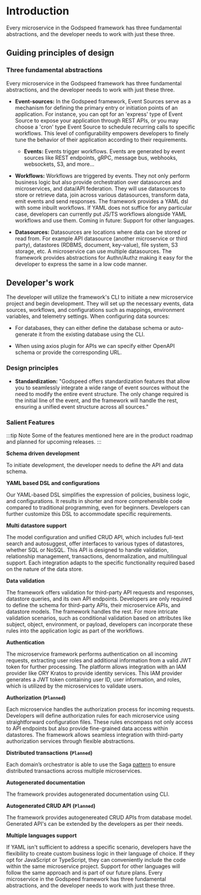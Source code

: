# Introduction

Every microservice in the Godspeed framework has three fundamental abstractions, and the developer needs to work with just these three.

## Guiding principles of design

### Three fundamental abstractions
Every microservice in the Godspeed framework has three fundamental abstractions, and the developer needs to work with just these three.

- **Event-sources:** In the Godspeed framework, Event Sources serve as a mechanism for defining the primary entry or initiation points of an application. For instance, you can opt for an 'express' type of Event Source to expose your application through REST APIs, or you may choose a 'cron' type Event Source to schedule recurring calls to specific workflows. This level of configurability empowers developers to finely tune the behavior of their application according to their requirements.

  - **Events:** Events trigger workflows. Events are generated by event sources like REST endpoints, gRPC, message bus, webhooks, websockets, S3, and more...

- **Workflows:** Workflows are triggered by events. They not only perform business logic but also provide orchestration over datasources and microservices, and data/API federation. They will use datasources to store or retrieve data, join across various datasources, transform data, emit events and send responses. The framework provides a YAML dsl with some inbuilt workflows. If YAML does not suffice for any particular case, developers can currently put JS/TS workflows alongside YAML workflows and use them. Coming in future: Support for other languages.

- **Datasources:** Datasources are locations where data can be stored or read from. For example API datasource (another microservice or third party), datastores (RDBMS, document, key-value), file system, S3 storage, etc. A microservice can use multiple datasources. The framework provides abstractions for Authn/Authz making it easy for the developer to express the same in a low code manner.


## Developer's work 
The developer will utilize the framework's CLI to initiate a new microservice project and begin development. They will set up the necessary events, data sources, workflows, and configurations such as mappings, environment variables, and telemetry settings. When configuring data sources:

- For databases, they can either define the database schema or auto-generate it from the existing database using the CLI.

- When using axios plugin for APIs we can specify either OpenAPI schema or provide the corresponding URL.


### Design principles

- **Standardization:** "Godspeed offers standardization features that allow you to seamlessly integrate a wide range of event sources without the need to modify the entire event structure. The only change required is the initial line of the event, and the framework will handle the rest, ensuring a unified event structure across all sources."


### Salient Features

:::tip Note
Some of the features mentioned here are in the product roadmap and planned for upcoming releases.
:::

**Schema driven development**

To initiate development, the developer needs to define the API and data schema.

**YAML based DSL and configurations**

Our YAML-based DSL simplifies the expression of policies, business logic, and configurations. It results in shorter and more comprehensible code compared to traditional programming, even for beginners. Developers can further customize this DSL to accommodate specific requirements.

**Multi datastore support**

The model configuration and unified CRUD API, which includes full-text search and autosuggest, offer interfaces to various types of datastores, whether SQL or NoSQL. This API is designed to handle validation, relationship management, transactions, denormalization, and multilingual support. Each integration adapts to the specific functionality required based on the nature of the data store.  


**Data validation**

The framework offers validation for third-party API requests and responses, datastore queries, and its own API endpoints. Developers are only required to define the schema for third-party APIs, their microservice APIs, and datastore models. The framework handles the rest. For more intricate validation scenarios, such as conditional validation based on attributes like subject, object, environment, or payload, developers can incorporate these rules into the application logic as part of the workflows.

**Authentication**

The microservice framework performs authentication on all incoming requests, extracting user roles and additional information from a valid JWT token for further processing. The platform allows integration with an IAM provider like ORY Kratos to provide identity services. This IAM provider generates a JWT token containing user ID, user information, and roles, which is utilized by the microservices to validate users.

**Authorization** **(`Planned`)**

Each microservice handles the authorization process for incoming requests. Developers will define authorization rules for each microservice using straightforward configuration files. These rules encompass not only access to API endpoints but also provide fine-grained data access within datastores. The framework allows seamless integration with third-party authorization services through flexible abstractions.

**Distributed transactions** **(`Planned`)**

Each domain’s orchestrator is able to use the Saga [pattern](https://www.baeldung.com/cs/saga-pattern-microservices) to ensure distributed transactions across multiple microservices.


**Autogenerated documentation**

The framework provides autogenerated documentation using CLI.

**Autogenerated CRUD API** **(`Planned`)**

The framework provides autogenereated CRUD APIs from database model. Generated API's can be extended by the developers as per their needs.


**Multiple languages support**

If YAML isn't sufficient to address a specific scenario, developers have the flexibility to create custom business logic in their language of choice. If they opt for JavaScript or TypeScript, they can conveniently include the code within the same microservice project. Support for other languages will follow the same approach and is part of our future plans.
Every microservice in the Godspeed framework has three fundamental abstractions, and the developer needs to work with just these three.

